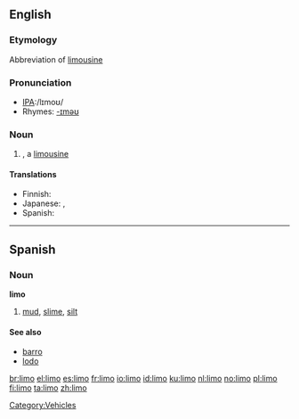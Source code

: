 ==English==

===Etymology===
Abbreviation of [[limousine]]

===Pronunciation===
*[[w:International Phonetic Alphabet|IPA]]:/lɪmoʊ/
*Rhymes: [[Rhymes:English:-ɪməʊ|-ɪməʊ]]

===Noun===
{{en-noun}}

# {{slang}}, a [[limousine]]

====Translations====
{{top}}
* Finnish: {{t-|fi|limusiini}}
* Japanese: {{t|ja|リモ|tr=rimo|sc=Jpan}}, {{t-|ja|リムジン|tr=rimujin|sc=Jpan}}
* Spanish: {{t-|es|limusina|f}}
{{bottom}}
[[Category:Vehicles]]

----

==Spanish==

===Noun===
'''limo''' {{m}}

# [[mud]], [[slime]], [[silt]]

====See also====
*[[barro]] {{m}}
*[[lodo]] {{m}}

[[br:limo]]
[[el:limo]]
[[es:limo]]
[[fr:limo]]
[[io:limo]]
[[id:limo]]
[[ku:limo]]
[[nl:limo]]
[[no:limo]]
[[pl:limo]]
[[fi:limo]]
[[ta:limo]]
[[zh:limo]]